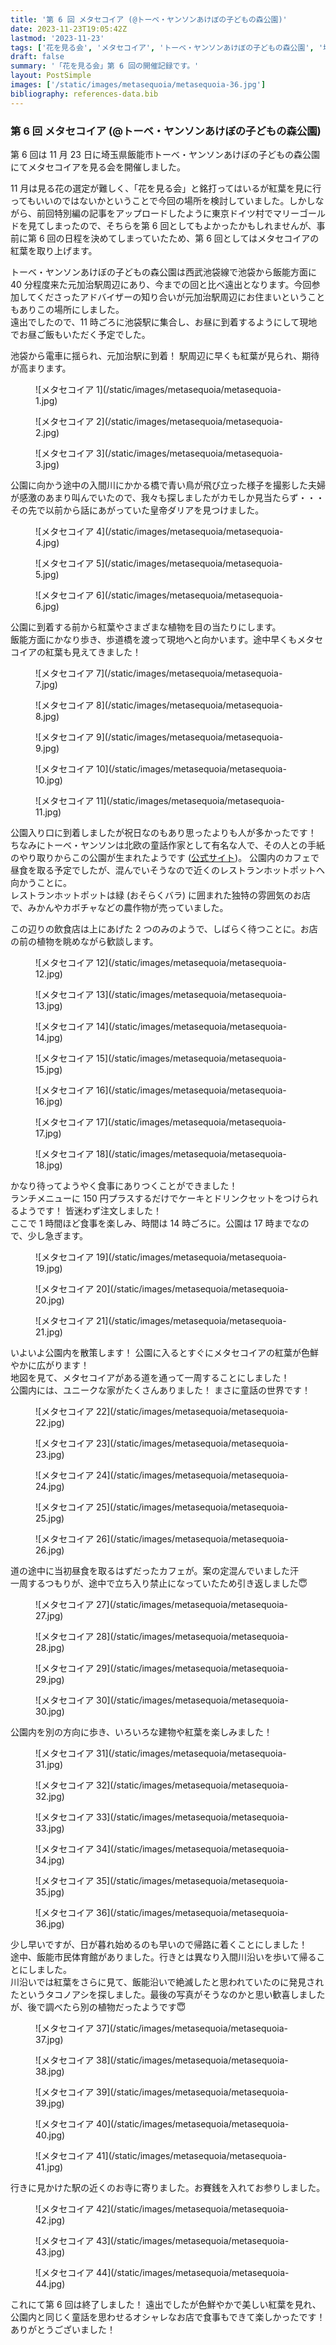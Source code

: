 ```yaml
---
title: '第 6 回 メタセコイア (@トーベ・ヤンソンあけぼの子どもの森公園)'
date: 2023-11-23T19:05:42Z
lastmod: '2023-11-23'
tags: ['花を見る会', 'メタセコイア', 'トーベ・ヤンソンあけぼの子どもの森公園', '埼玉県', '飯能市', '皇帝ダリア', 'タコノアシ']
draft: false
summary: '「花を見る会」第 6 回の開催記録です。'
layout: PostSimple
images: ['/static/images/metasequoia/metasequoia-36.jpg']
bibliography: references-data.bib
---
```


### 第 6 回 メタセコイア (@トーベ・ヤンソンあけぼの子どもの森公園)

第 6 回は 11 月 23 日に埼玉県飯能市トーベ・ヤンソンあけぼの子どもの森公園にてメタセコイアを見る会を開催しました。

11 月は見る花の選定が難しく、「花を見る会」と銘打ってはいるが紅葉を見に行ってもいいのではないかということで今回の場所を検討していました。しかしながら、前回特別編の記事をアップロードしたように東京ドイツ村でマリーゴールドを見てしまったので、そちらを第 6 回としてもよかったかもしれませんが、事前に第 6 回の日程を決めてしまっていたため、第 6 回としてはメタセコイアの紅葉を取り上げます。

トーベ・ヤンソンあけぼの子どもの森公園は西武池袋線で池袋から飯能方面に 40 分程度来た元加治駅周辺にあり、今までの回と比べ遠出となります。今回参加してくださったアドバイザーの知り合いが元加治駅周辺にお住まいということもありこの場所にしました。<br />
遠出でしたので、11 時ごろに池袋駅に集合し、お昼に到着するようにして現地でお昼ご飯もいただく予定でした。<br />

池袋から電車に揺られ、元加治駅に到着！ 駅周辺に早くも紅葉が見られ、期待が高まります。

<div className="-mx-2 flex flex-wrap overflow-hidden xl:-mx-2">
  <figure className="my-1 w-full overflow-hidden px-2 xl:my-1 xl:w-1/2 xl:px-2">
    ![メタセコイア 1](/static/images/metasequoia/metasequoia-1.jpg)
  </figure>
  <figure className="my-1 w-full overflow-hidden px-2 xl:my-1 xl:w-1/2 xl:px-2">
    ![メタセコイア 2](/static/images/metasequoia/metasequoia-2.jpg)
  </figure>
  <figure className="my-1 w-full overflow-hidden px-2 xl:my-1 xl:w-1/2 xl:px-2">
    ![メタセコイア 3](/static/images/metasequoia/metasequoia-3.jpg)
  </figure>
</div>

公園に向かう途中の入間川にかかる橋で青い鳥が飛び立った様子を撮影した夫婦が感激のあまり叫んでいたので、我々も探しましたがカモしか見当たらず・・・ その先で以前から話にあがっていた皇帝ダリアを見つけました。

<div className="-mx-2 flex flex-wrap overflow-hidden xl:-mx-2">
  <figure className="my-1 w-full overflow-hidden px-2 xl:my-1 xl:w-1/2 xl:px-2">
    ![メタセコイア 4](/static/images/metasequoia/metasequoia-4.jpg)
  </figure>
  <figure className="my-1 w-full overflow-hidden px-2 xl:my-1 xl:w-1/2 xl:px-2">
    ![メタセコイア 5](/static/images/metasequoia/metasequoia-5.jpg)
  </figure>
  <figure className="my-1 w-full overflow-hidden px-2 xl:my-1 xl:w-1/2 xl:px-2">
    ![メタセコイア 6](/static/images/metasequoia/metasequoia-6.jpg)
  </figure>
</div>

公園に到着する前から紅葉やさまざまな植物を目の当たりにします。<br />
飯能方面にかなり歩き、歩道橋を渡って現地へと向かいます。途中早くもメタセコイアの紅葉も見えてきました！

<div className="-mx-2 flex flex-wrap overflow-hidden xl:-mx-2">
  <figure className="my-1 w-full overflow-hidden px-2 xl:my-1 xl:w-1/2 xl:px-2">
    ![メタセコイア 7](/static/images/metasequoia/metasequoia-7.jpg)
  </figure>
  <figure className="my-1 w-full overflow-hidden px-2 xl:my-1 xl:w-1/2 xl:px-2">
    ![メタセコイア 8](/static/images/metasequoia/metasequoia-8.jpg)
  </figure>
  <figure className="my-1 w-full overflow-hidden px-2 xl:my-1 xl:w-1/2 xl:px-2">
    ![メタセコイア 9](/static/images/metasequoia/metasequoia-9.jpg)
  </figure>
  <figure className="my-1 w-full overflow-hidden px-2 xl:my-1 xl:w-1/2 xl:px-2">
    ![メタセコイア 10](/static/images/metasequoia/metasequoia-10.jpg)
  </figure>
  <figure className="my-1 w-full overflow-hidden px-2 xl:my-1 xl:w-1/2 xl:px-2">
    ![メタセコイア 11](/static/images/metasequoia/metasequoia-11.jpg)
  </figure>
</div>

公園入り口に到着しましたが祝日なのもあり思ったよりも人が多かったです！ <br />
ちなみにトーベ・ヤンソンは北欧の童話作家として有名な人で、その人との手紙のやり取りからこの公園が生まれたようです ([公式サイト](https://www.city.hanno.lg.jp/akebono/about/6974.html))。
公園内のカフェで昼食を取る予定でしたが、混んでいそうなので近くのレストランホットポットへ向かうことに。<br />
レストランホットポットは緑 (おそらくバラ) に囲まれた独特の雰囲気のお店で、みかんやカボチャなどの農作物が売っていました。<br />

この辺りの飲食店は上にあげた 2 つのみのようで、しばらく待つことに。お店の前の植物を眺めながら歓談します。

<div className="-mx-2 flex flex-wrap overflow-hidden xl:-mx-2">
  <figure className="my-1 w-full overflow-hidden px-2 xl:my-1 xl:w-1/2 xl:px-2">
    ![メタセコイア 12](/static/images/metasequoia/metasequoia-12.jpg)
  </figure>
  <figure className="my-1 w-full overflow-hidden px-2 xl:my-1 xl:w-1/2 xl:px-2">
    ![メタセコイア 13](/static/images/metasequoia/metasequoia-13.jpg)
  </figure>
  <figure className="my-1 w-full overflow-hidden px-2 xl:my-1 xl:w-1/2 xl:px-2">
    ![メタセコイア 14](/static/images/metasequoia/metasequoia-14.jpg)
  </figure>
  <figure className="my-1 w-full overflow-hidden px-2 xl:my-1 xl:w-1/2 xl:px-2">
    ![メタセコイア 15](/static/images/metasequoia/metasequoia-15.jpg)
  </figure>
  <figure className="my-1 w-full overflow-hidden px-2 xl:my-1 xl:w-1/2 xl:px-2">
    ![メタセコイア 16](/static/images/metasequoia/metasequoia-16.jpg)
  </figure>
  <figure className="my-1 w-full overflow-hidden px-2 xl:my-1 xl:w-1/2 xl:px-2">
    ![メタセコイア 17](/static/images/metasequoia/metasequoia-17.jpg)
  </figure>
  <figure className="my-1 w-full overflow-hidden px-2 xl:my-1 xl:w-1/2 xl:px-2">
    ![メタセコイア 18](/static/images/metasequoia/metasequoia-18.jpg)
  </figure>
</div>

かなり待ってようやく食事にありつくことができました！ <br />
ランチメニューに 150 円プラスするだけでケーキとドリンクセットをつけられるようです！ 皆迷わず注文しました！ <br />
ここで 1 時間ほど食事を楽しみ、時間は 14 時ごろに。公園は 17 時までなので、少し急ぎます。

<div className="-mx-2 flex flex-wrap overflow-hidden xl:-mx-2">
  <figure className="my-1 w-full overflow-hidden px-2 xl:my-1 xl:w-1/2 xl:px-2">
    ![メタセコイア 19](/static/images/metasequoia/metasequoia-19.jpg)
  </figure>
  <figure className="my-1 w-full overflow-hidden px-2 xl:my-1 xl:w-1/2 xl:px-2">
    ![メタセコイア 20](/static/images/metasequoia/metasequoia-20.jpg)
  </figure>
  <figure className="my-1 w-full overflow-hidden px-2 xl:my-1 xl:w-1/2 xl:px-2">
    ![メタセコイア 21](/static/images/metasequoia/metasequoia-21.jpg)
  </figure>
</div>

いよいよ公園内を散策します！ 公園に入るとすぐにメタセコイアの紅葉が色鮮やかに広がります！ <br />
地図を見て、メタセコイアがある道を通って一周することにしました！ <br />
公園内には、ユニークな家がたくさんありました！ まさに童話の世界です！

<div className="-mx-2 flex flex-wrap overflow-hidden xl:-mx-2">
  <figure className="my-1 w-full overflow-hidden px-2 xl:my-1 xl:w-1/2 xl:px-2">
    ![メタセコイア 22](/static/images/metasequoia/metasequoia-22.jpg)
  </figure>
  <figure className="my-1 w-full overflow-hidden px-2 xl:my-1 xl:w-1/2 xl:px-2">
    ![メタセコイア 23](/static/images/metasequoia/metasequoia-23.jpg)
  </figure>
  <figure className="my-1 w-full overflow-hidden px-2 xl:my-1 xl:w-1/2 xl:px-2">
    ![メタセコイア 24](/static/images/metasequoia/metasequoia-24.jpg)
  </figure>
  <figure className="my-1 w-full overflow-hidden px-2 xl:my-1 xl:w-1/2 xl:px-2">
    ![メタセコイア 25](/static/images/metasequoia/metasequoia-25.jpg)
  </figure>
  <figure className="my-1 w-full overflow-hidden px-2 xl:my-1 xl:w-1/2 xl:px-2">
    ![メタセコイア 26](/static/images/metasequoia/metasequoia-26.jpg)
  </figure>
</div>

道の途中に当初昼食を取るはずだったカフェが。案の定混んでいました汗 <br />
一周するつもりが、途中で立ち入り禁止になっていたため引き返しました😇

<div className="-mx-2 flex flex-wrap overflow-hidden xl:-mx-2">
  <figure className="my-1 w-full overflow-hidden px-2 xl:my-1 xl:w-1/2 xl:px-2">
    ![メタセコイア 27](/static/images/metasequoia/metasequoia-27.jpg)
  </figure>
  <figure className="my-1 w-full overflow-hidden px-2 xl:my-1 xl:w-1/2 xl:px-2">
    ![メタセコイア 28](/static/images/metasequoia/metasequoia-28.jpg)
  </figure>
  <figure className="my-1 w-full overflow-hidden px-2 xl:my-1 xl:w-1/2 xl:px-2">
    ![メタセコイア 29](/static/images/metasequoia/metasequoia-29.jpg)
  </figure>
  <figure className="my-1 w-full overflow-hidden px-2 xl:my-1 xl:w-1/2 xl:px-2">
    ![メタセコイア 30](/static/images/metasequoia/metasequoia-30.jpg)
  </figure>
</div>

公園内を別の方向に歩き、いろいろな建物や紅葉を楽しみました！
<div className="-mx-2 flex flex-wrap overflow-hidden xl:-mx-2">
  <figure className="my-1 w-full overflow-hidden px-2 xl:my-1 xl:w-1/2 xl:px-2">
    ![メタセコイア 31](/static/images/metasequoia/metasequoia-31.jpg)
  </figure>
  <figure className="my-1 w-full overflow-hidden px-2 xl:my-1 xl:w-1/2 xl:px-2">
    ![メタセコイア 32](/static/images/metasequoia/metasequoia-32.jpg)
  </figure>
  <figure className="my-1 w-full overflow-hidden px-2 xl:my-1 xl:w-1/2 xl:px-2">
    ![メタセコイア 33](/static/images/metasequoia/metasequoia-33.jpg)
  </figure>
  <figure className="my-1 w-full overflow-hidden px-2 xl:my-1 xl:w-1/2 xl:px-2">
    ![メタセコイア 34](/static/images/metasequoia/metasequoia-34.jpg)
  </figure>
  <figure className="my-1 w-full overflow-hidden px-2 xl:my-1 xl:w-1/2 xl:px-2">
    ![メタセコイア 35](/static/images/metasequoia/metasequoia-35.jpg)
  </figure>
  <figure className="my-1 w-full overflow-hidden px-2 xl:my-1 xl:w-1/2 xl:px-2">
    ![メタセコイア 36](/static/images/metasequoia/metasequoia-36.jpg)
  </figure>
</div>

少し早いですが、日が暮れ始めるのも早いので帰路に着くことにしました！ <br />
途中、飯能市民体育館がありました。行きとは異なり入間川沿いを歩いて帰ることにしました。<br />
川沿いでは紅葉をさらに見て、飯能沿いで絶滅したと思われていたのに発見されたというタコノアシを探しました。最後の写真がそうなのかと思い歓喜しましたが、後で調べたら別の植物だったようです😇
<div className="-mx-2 flex flex-wrap overflow-hidden xl:-mx-2">
  <figure className="my-1 w-full overflow-hidden px-2 xl:my-1 xl:w-1/2 xl:px-2">
    ![メタセコイア 37](/static/images/metasequoia/metasequoia-37.jpg)
  </figure>
  <figure className="my-1 w-full overflow-hidden px-2 xl:my-1 xl:w-1/2 xl:px-2">
    ![メタセコイア 38](/static/images/metasequoia/metasequoia-38.jpg)
  </figure>
  <figure className="my-1 w-full overflow-hidden px-2 xl:my-1 xl:w-1/2 xl:px-2">
    ![メタセコイア 39](/static/images/metasequoia/metasequoia-39.jpg)
  </figure>
  <figure className="my-1 w-full overflow-hidden px-2 xl:my-1 xl:w-1/2 xl:px-2">
    ![メタセコイア 40](/static/images/metasequoia/metasequoia-40.jpg)
  </figure>
  <figure className="my-1 w-full overflow-hidden px-2 xl:my-1 xl:w-1/2 xl:px-2">
    ![メタセコイア 41](/static/images/metasequoia/metasequoia-41.jpg)
  </figure>
</div>

行きに見かけた駅の近くのお寺に寄りました。お賽銭を入れてお参りしました。
<div className="-mx-2 flex flex-wrap overflow-hidden xl:-mx-2">
  <figure className="my-1 w-full overflow-hidden px-2 xl:my-1 xl:w-1/2 xl:px-2">
    ![メタセコイア 42](/static/images/metasequoia/metasequoia-42.jpg)
  </figure>
  <figure className="my-1 w-full overflow-hidden px-2 xl:my-1 xl:w-1/2 xl:px-2">
    ![メタセコイア 43](/static/images/metasequoia/metasequoia-43.jpg)
  </figure>
  <figure className="my-1 w-full overflow-hidden px-2 xl:my-1 xl:w-1/2 xl:px-2">
    ![メタセコイア 44](/static/images/metasequoia/metasequoia-44.jpg)
  </figure>
</div>

これにて第 6 回は終了しました！ 遠出でしたが色鮮やかで美しい紅葉を見れ、公園内と同じく童話を思わせるオシャレなお店で食事もできて楽しかったです！ ありがとうございました！